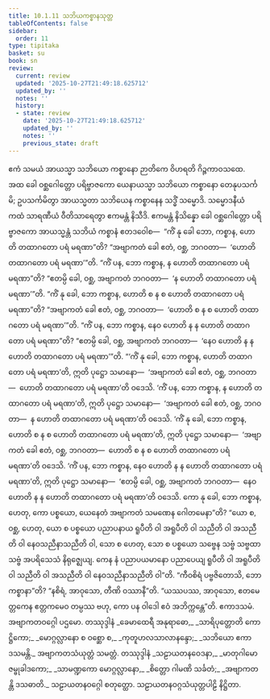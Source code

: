```yaml
---
title: 10.1.11 သဘိယကစ္စာနသုတ္တ
tableOfContents: false
sidebar:
  order: 11
type: tipitaka
basket: su
book: sn
review:
  current: review
  updated: '2025-10-27T21:49:18.625712'
  updated_by: ''
  notes: ''
  history:
  - state: review
    date: '2025-10-27T21:49:18.625712'
    updated_by: ''
    notes: ''
    previous_state: draft
---
```



<ReviewStatus review={frontmatter.review} showDetails={true} />

<HypothesisAnnotation frontmatter={frontmatter} />

<DynamicBreadcrumb />

<Division number="420" book="sn" e="ch" v="18" p="341">

<Paragraph number="1826" book="sn">
ဧကံ သမယံ အာယသ္မာ သဘိယော ကစ္စာနော ဉာတိကေ ဝိဟရတိ ဂိဉ္ဇကာဝသထေ. အထ ခေါ ဝစ္ဆဂေါတ္တော ပရိဗ္ဗာဇကော ယေနာယသ္မာ သဘိယော ကစ္စာနော တေနုပသင်္ကမိ; ဥပသင်္ကမိတွာ အာယသ္မတာ သဘိယေန ကစ္စာနေန သဒ္ဓိံ သမ္မောဒိ. သမ္မောဒနီယံ ကထံ သာရဏီယံ ဝီတိသာရေတွာ ဧကမန္တံ နိသီဒိ. ဧကမန္တံ နိသိန္နော ခေါ ဝစ္ဆဂေါတ္တော ပရိဗ္ဗာဇကော အာယသ္မန္တံ သဘိယံ ကစ္စာနံ ဧတဒဝေါစ—  “ကိံ နု ခေါ ဘော, ကစ္စာန, ဟောတိ တထာဂတော ပရံ မရဏာ”တိ? “အဗျာကတံ ခေါ ဧတံ, ဝစ္ဆ, ဘဂဝတာ—  ‘ဟောတိ တထာဂတော ပရံ မရဏာ’”တိ. “ကိံ ပန, ဘော ကစ္စာန, န ဟောတိ တထာဂတော ပရံ မရဏာ”တိ? “ဧတမ္ပိ ခေါ, ဝစ္ဆ, အဗျာကတံ ဘဂဝတာ—  ‘န ဟောတိ တထာဂတော ပရံ မရဏာ’”တိ.
</Paragraph>

<Paragraph number="1827" book="sn">
“ကိံ နု ခေါ, ဘော ကစ္စာန, ဟောတိ စ န စ ဟောတိ တထာဂတော ပရံ မရဏာ”တိ? “အဗျာကတံ ခေါ ဧတံ, ဝစ္ဆ, ဘဂဝတာ—  ‘ဟောတိ စ န စ ဟောတိ တထာဂတော ပရံ မရဏာ’”တိ. “ကိံ ပန, ဘော ကစ္စာန, နေဝ ဟောတိ န န ဟောတိ တထာဂတော ပရံ မရဏာ”တိ? “ဧတမ္ပိ ခေါ, ဝစ္ဆ, အဗျာကတံ ဘဂဝတာ—  ‘နေဝ ဟောတိ န န ဟောတိ တထာဂတော ပရံ မရဏာ’”တိ.
</Paragraph>

<Paragraph number="1828" book="sn">
“‘ကိံ နု ခေါ, ဘော ကစ္စာန, ဟောတိ တထာဂတော ပရံ မရဏာ’တိ, ဣတိ ပုဋ္ဌော သမာနော—  ‘အဗျာကတံ ခေါ ဧတံ, ဝစ္ဆ, ဘဂဝတာ—  ဟောတိ တထာဂတော ပရံ မရဏာ’တိ ဝဒေသိ. ‘ကိံ ပန, ဘော ကစ္စာန, န ဟောတိ တထာဂတော ပရံ မရဏာ’တိ, ဣတိ ပုဋ္ဌော သမာနော—  ‘အဗျာကတံ ခေါ ဧတံ, ဝစ္ဆ, ဘဂဝတာ—  န ဟောတိ တထာဂတော ပရံ မရဏာ’တိ ဝဒေသိ. ‘ကိံ နု ခေါ, ဘော ကစ္စာန, ဟောတိ စ န စ ဟောတိ တထာဂတော ပရံ မရဏာ’တိ, ဣတိ ပုဋ္ဌော သမာနော—  ‘အဗျာကတံ ခေါ ဧတံ, ဝစ္ဆ, ဘဂဝတာ—  ဟောတိ စ န စ ဟောတိ တထာဂတော ပရံ မရဏာ’တိ ဝဒေသိ. ‘ကိံ ပန, ဘော ကစ္စာန, နေဝ ဟောတိ န န ဟောတိ တထာဂတော ပရံ မရဏာ’တိ, ဣတိ ပုဋ္ဌော သမာနော—  ‘ဧတမ္ပိ ခေါ, ဝစ္ဆ, အဗျာကတံ ဘဂဝတာ—  နေဝ ဟောတိ န န ဟောတိ တထာဂတော ပရံ မရဏာ’တိ ဝဒေသိ. ကော နု ခေါ, ဘော ကစ္စာန, ဟေတု, ကော ပစ္စယော, ယေနေတံ အဗျာကတံ သမဏေန ဂေါတမေနာ”တိ? “ယော စ, ဝစ္ဆ, ဟေတု, ယော စ ပစ္စယော ပညာပနာယ ရူပီတိ ဝါ အရူပီတိ ဝါ သညီတိ ဝါ အသညီတိ ဝါ နေဝသညီနာသညီတိ ဝါ, သော စ ဟေတု, သော စ ပစ္စယော သဗ္ဗေန သဗ္ဗံ သဗ္ဗထာ သဗ္ဗံ အပရိသေသံ နိရုဇ္ဈေယျ. ကေန နံ ပညာပယမာနော ပညာပေယျ ရူပီတိ ဝါ အရူပီတိ ဝါ သညီတိ ဝါ အသညီတိ ဝါ နေဝသညီနာသညီတိ ဝါ”တိ. “ကီဝစိရံ ပဗ္ဗဇိတောသိ, ဘော ကစ္စာနာ”တိ? “နစိရံ, အာဝုသော, တီဏိ ဝဿာနီ”တိ. “ယဿပဿ, အာဝုသော, ဧတမေတ္တကေန ဧတ္တကမေဝ တမ္ပဿ ဗဟု, ကော ပန ဝါဒေါ ဧဝံ အဘိက္ကန္တေ”တိ.

</Paragraph>
</Division>

<Paragraph number="1829" type="center" book="sn">
ဧကာဒသမံ.



</Paragraph>

<Paragraph number="1830" type="center" book="sn">
အဗျာကတဝဂ္ဂေါ ပဌမော.



</Paragraph>

<Paragraph number="1831" type="center" book="sn">
တဿုဒ္ဒါနံ


</Paragraph>

<Paragraph number="1832" type="verses" book="sn">
_ခေမာထေရီ အနုရာဓော,_  
_သာရိပုတ္တောတိ ကောဋ္ဌိကော;_  
_မောဂ္ဂလ္လာနော စ ဝစ္ဆော စ,_  
_ကုတူဟလသာလာနန္ဒော;_  
_သဘိယော ဧကာဒသမန္တိ._  


</Paragraph>

<Paragraph number="1833" type="center" book="sn">
အဗျာကတသံယုတ္တံ သမတ္တံ.



</Paragraph>

<Paragraph number="1834" type="center" book="sn">
တဿုဒ္ဒါနံ


</Paragraph>

<Paragraph number="1835" type="verses" book="sn">
_သဠာယတနဝေဒနာ,_  
_မာတုဂါမော ဇမ္ဗုခါဒကော;_  
_သာမဏ္ဍကော မောဂ္ဂလ္လာနော,_  
_စိတ္တော ဂါမဏိ သင်္ခတံ;_  
_အဗျာကတန္တိ ဒသဓာတိ._  


</Paragraph>

<Paragraph number="1836" type="center" book="sn">
သဠာယတနဝဂ္ဂေါ စတုတ္ထော.



</Paragraph>

<Paragraph number="1837" type="center" book="sn">
သဠာယတနဝဂ္ဂသံယုတ္တပါဠိ နိဋ္ဌိတာ.
</Paragraph>